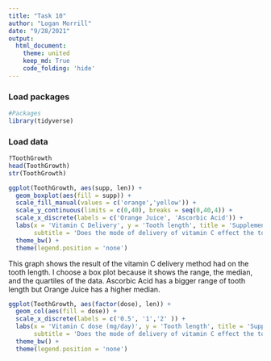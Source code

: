 ```yaml
---
title: "Task 10"
author: "Logan Morrill"
date: "9/28/2021"
output: 
  html_document:
    theme: united
    keep_md: True
    code_folding: 'hide'
---
```


### Load packages
```r
#Packages
library(tidyverse)
```
### Load data
```r
?ToothGrowth
head(ToothGrowth)
str(ToothGrowth)
```

```r
ggplot(ToothGrowth, aes(supp, len)) +
  geom_boxplot(aes(fill = supp)) +
  scale_fill_manual(values = c('orange','yellow')) +
  scale_y_continuous(limits = c(0,40), breaks = seq(0,40,4)) +
  scale_x_discrete(labels = c('Orange Juice', 'Ascorbic Acid')) +
  labs(x = 'Vitamin C Delivery', y = 'Tooth length', title = 'Supplement Delivery effect on Tooth Length',
       subtitle = 'Does the mode of delivery of vitamin C effect the tooth length of guinea pigs?') +
  theme_bw() +
  theme(legend.position = 'none')
```
This graph shows the result of the vitamin C delivery method had on the tooth length. I choose a box plot because it shows the range, the median, and the quartiles of the data. Ascorbic Acid has a bigger range of tooth length but Orange Juice has a higher median.


```r
ggplot(ToothGrowth, aes(factor(dose), len)) +
  geom_col(aes(fill = dose)) +
  scale_x_discrete(labels = c('0.5', '1','2' )) +
  labs(x = 'Vitamin C dose (mg/day)', y = 'Tooth length', title = 'Supplement Delivery effect on Tooth Length',
       subtitle = 'Does the mode of delivery of vitamin C effect the tooth length of guinea pigs?') +
  theme_bw() +
  theme(legend.position = 'none')
```


